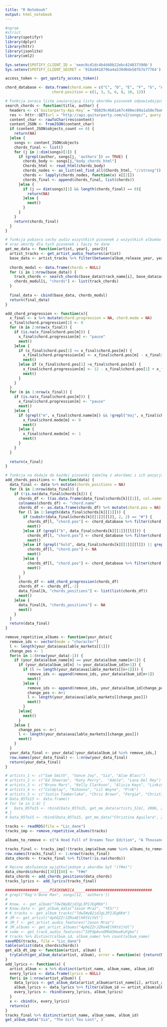 ```yaml
---
title: "R Notebook"
output: html_notebook
---
```


```r
#ngram
#strict
library(spotifyr)
library(dplyr)
library(httr)
library(jsonlite)
library(xml2)

Sys.setenv(SPOTIFY_CLIENT_ID = 'eeec0cd1dc4b4d40b22ebc424837390b')
Sys.setenv(SPOTIFY_CLIENT_SECRET = '918a941879ba4a539d0de507b7e77764')

access_token <- get_spotify_access_token()
```

```r
chord_database <- data.frame(chord.name = c("C", "D", "E", "F", "G", "A", "B"),
                     chord.position = c(1, 3, 5, 6, 8, 10, 12))

# Funkcja zwraca listę zawierającą listy akordów piosenek odpowiadającm 
search_chords <- function(title, author) {
  headers <- c(`Guitarparty-Api-Key` = "8b029c4b81a67c490ec89a1a50e7ba6bf720e909")
  res <- httr::GET(url = "http://api.guitarparty.com/v2/songs/", query = list(query = title), add_headers(headers))
  content_char <- rawToChar(res$content)
  content_JSON <- fromJSON(content_char)
  if (content_JSON$objects_count == 0) {
    return(NA)
  }else {
    songs <- content_JSON$objects
    chords_final <- list()
    for (j in 1:dim(songs)[1]) {
      if (grepl(author, songs[j, 'authors']) == TRUE) {
        chords_body <- songs[j,"body_chords_html"]
        Chords_html <- read_html(chords_body)
        chords_nodes <- as_list(xml_find_all(Chords_html, "//strong"))
        chords <- lapply(chords_nodes, function(x) x[[2]])
        chords_final <- append(chords_final, list(chords))
      }else {
        if (j == dim(songs)[1] && length(chords_final) == 0){
          return(NA)
        }else {
          next()
        }
      }
    }
    return(chords_final)
  }
}

# funkcja pobiera cechy audio wszystkich piosenek z wszystkich albumów danego artysty
# oraz akordy dla tych piosenek i łączy te dane
get_me_data <- function(artist, year1, year2){
  artist_tracks <- get_artist_audio_features(artist)
  base_data <- artist_tracks %>% filter(between(album_release_year, year1, year2)) %>% select(artist_id, artist_name, album_id,                         album_name, album_type, album_release_date, album_release_year, album_release_date_precision, track_id,                                  track_name, disc_number, track_number, available_markets, is_local,   duration_ms, danceability, energy,                                 loudness, speechiness,  acousticness, instrumentalness, liveness, valence, tempo, key, mode, key_name, mode_name,                        key_mode)
  
  chords_modul <- data.frame(chords = NULL)
  for (i in 1:nrow(base_data)) {
    track_chords <- search_chords(base_data$track_name[i], base_data$artist_name[i])
    chords_modul[i, "chords"] <- list(track_chords)
  }
  
  final_data <- cbind(base_data, chords_modul)
  return(final_data)
}

add_chord_progression <- function(x){
  x_final <- x %>% mutate(chord.progression = NA, chord.mode = NA)
  x_final$chord.progression[1] <- 0
  for (m in 2:nrow(x_final)) {
    if (is.na(x_final$chord.pos[m])) {
      x_final$chord.progression[m] <- "pause"
      next()
    }else {
      if (x_final$chord.pos[1] <= x_final$chord.pos[m]) {
        x_final$chord.progression[m] <- x_final$chord.pos[m] - x_final$chord.pos[1]
        next()
      }else if (x_final$chord.pos[1] >x_final$chord.pos[m]) {
        x_final$chord.progression[m] <- 12 - x_final$chord.pos[1] + x_final$chord.pos[m]
        next()
      }
    }
  }
  for (m in 1:nrow(x_final)) {
    if (is.na(x_final$chord.pos[m])) {
      x_final$chord.progression[m] <- "pause"
      next()
    }else {
      if (grepl("m", x_final$chord.name[m]) && !grepl("maj", x_final$chord.name[m])) {
        x_final$chord.mode[m] <- 0
        next()
      }else {
        x_final$chord.mode[m] <- 1
        next()
      }
    }
  }
  
  return(x_final)
}

# funkcja na dodaje do każdej piosenki tabelkę z akordami i ich pozycjami na pięciolinii
add_chords_positions <- function(data) {
  data_final <- data %>% mutate(chords_positions = NA)
  for (k in 1:nrow(data_final)) {
    if (!is.na(data_final$chords[k])) {
      chords_df <- t(as.data.frame(data_final$chords[k][[1]], col.names = 1:length(data_final$chords[k][[1]])))
      colnames(chords_df) <- "chord.name"
      chords_df <- as.data.frame(chords_df) %>% mutate(chord.pos = NA)
      for (l in 1:length(data_final$chords[k][[1]])) {
        if (substr(data_final$chords[k][[1]][[l]], 2, 2) == "#") {
          chords_df[l, "chord.pos"] <- chord_database %>% filter(chord.name == substr(data_final$chords[k][[1]][[l]], 1, 1)) %>%                                         select(chord.position) +1
          next()
        }else if (grepl("b", data_final$chords[k][[1]][[l]])) {
          chords_df[l, "chord.pos"] <- chord_database %>% filter(chord.name == substr(data_final$chords[k][[1]][[l]], 1, 1)) %>%                                         select(chord.position) -1
          next()
        }else if (grepl("hold", data_final$chords[k][[1]][[l]]) || grepl("pause", data_final$chords[k][[1]][[l]])) {
          chords_df[l, "chord.pos"] <- NA
          next()
        }else {
          chords_df[l, "chord.pos"] <- chord_database %>% filter(chord.name == substr(data_final$chords[k][[1]][[l]], 1, 1)) %>%                                         select(chord.position)
          next()
        }
      }
      chords_df <- add_chord_progression(chords_df)
      chords_df <- chords_df[,-2]
      data_final[k, "chords_positions"] <- list(list(chords_df))
      next()
    }else {
      data_final[k, "chords_positions"] <- NA
      next()
    }
  }
  return(data_final)
}

remove_repetitive_albums <- function(your_data){
  remove_ids <- vector(mode = "character")
  l <- length(your_data$available_markets[[1]])
  change_pos <- 1
  for(n in 1:(nrow(your_data)-1)) {
    if (your_data$album_name[n] == your_data$album_name[n+1]) {
      if (your_data$album_id[n] != your_data$album_id[n+1]) {
        if (l >= length(your_data$available_markets[[n+1]])) {
          remove_ids <- append(remove_ids, your_data$album_id[n+1])
          next()
        }else {
          remove_ids <- append(remove_ids, your_data$album_id[change_pos])
          change_pos <- n+1
          l <- length(your_data$available_markets[[change_pos]])
          next()
        }
      }else{
        next()
      }
    }else {
      change_pos <- n+1
      l <- length(your_data$available_markets[[change_pos]])
      next()
    }
  }
  your_data_final <- your_data[!your_data$album_id %in% remove_ids,]
  row.names(your_data_final) <- 1:nrow(your_data_final)
  return(your_data_final)
}
```

```r
# artists_1 <- c("Sam Smith", "Vance Joy", "Sia", "Aloe Blacc")
# artists_2 <- c("Ed Sheeran", "Katy Perry",  "Adele", "Lana Del Rey")
# artists_3 <- c("Bruno Mars", "Kelly Clarkson", "Alicia Keys", "Linkin Park")
# artists_4 <- c("Coldplay", "Rihanna", "Lil Wayne", "P!nk")
# artists_5 <- c("Justin Timberlake", "Chris Brown", "Fergie", "Christina Aguilera")
# Data_05To15 <- data.frame()
# for (m in 1:4) {
#   Data_05To15 <- rbind(Data_05To15, get_me_data(artists_5[m], 2006, 2015))
# }
# Data_05To15 <- rbind(Data_05To15, get_me_data("Christina Aguilera", 2006, 2015))

tracks <- readRDS(file = "Lic_dane")
tracks_imp <- remove_repetitive_albums(tracks)

albums_to_remove <- c("A Head Full of Dreams Tour Edition", "A Thousand Suns Live Around the World", "Dream Your Life Away (Commentary)", "Funhouse Deluxe Version", "FutureSex/LoveSounds Deluxe Edition", "Ghost Stories Live 2014", "Good Girl Gone Bad: Reloaded", "Good Girl Gone Bad: The Remixes", "Katy Perry - Teenage Dream: The Complete Confection","Live at the Bedford", "Live from Sydney", "LIVING THINGS: Acapellas and Instrumentals", "Meteora Live Around the World", "Minutes to Midnight Live Around the World", "Nissan Live Sets At Yahoo! Music", "Rated R: Remixed", "Spotify Sessions", "Talk That Talk (Edited)", "Talk That Talk (Explicit)", "Teenage Dream: The Complete Confection", "The Dutchess Deluxe", "The Hunting Party: Acapellas + Instrumentals", "Ultraviolence - Audio Commentary")

tracks_final <- tracks_imp[!(tracks_imp$album_name %in% albums_to_remove),]
row.names(tracks_final) <- 1:nrow(tracks_final)
data_chords <- tracks_final %>% filter(!is.na(chords))

# Ręczne obsłużenie wyjątku(jednym z akordów był "(f#m)")
data_chords$chords[[38]][88] <- "F#m"
data_chords <- add_chords_positions(data_chords)
tracks_lyrics <- add_lyrics(tracks_final)
```

```r
###############_____PIASKOWNICA_____##############################
# grepl("Rag'n'Bone Man", songs[12, 'authors'])
# 
# Know. <- get_album("7dwIWyB2jdJgL3P2JEgRKm")
# Know.data <- get_album_data("Jason Mraz", "YES!")
# K_tracks <- get_album_tracks("7dwIWyB2jdJgL3P2JEgRKm")
# JM <- get_artist("4phGZZrJZRo4ElhRtViYdl")
# JM_f <- get_artist_audio_features("Jason Mraz")
# JM_albums <- get_artist_albums("4phGZZrJZRo4ElhRtViYdl")
# some <- get_track_audio_features("33PdpAvnOMhA5HooKuFgbo")
# tracks %>% distinct(album_id, album_name) %>% count(album_name)
saveRDS(tracks, file = "Lic_dane")
table(unlist(data_chords$chords))
get_alb_dt_imp <- function(artist, album) {
  tryCatch(get_album_data(artist, album), error = function(e) {return(NA)}) 
}
add_lyrics <- function(x) {
  artist_album <- x %>% distinct(artist_name, album_name, album_id)
  every_lyrics <- data.frame(lyrics = NULL)
  for(i in 1:nrow(artist_album)) {
    data_lyrics <- get_album_data(artist_album$artist_name[i], artist_album$album_name[i])
    album_lyrics <- data_lyrics %>% filter(album_id == artist_album$album_id[i]) %>% select(lyrics)
    every_lyrics <- rbind(every_lyrics, album_lyrics)
  }
  x <- cbind(x, every_lyrics)
  return(x)
}
tracks_final %>% distinct(artist_name, album_name, album_id)
get_album_data("Sia", "The Girl You Lost", )
```



